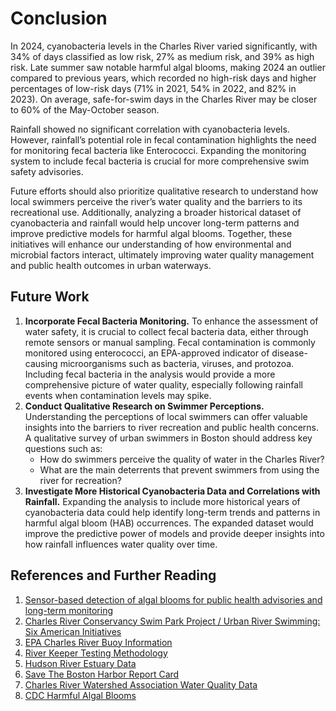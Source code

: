 # Conclusion
In 2024, cyanobacteria levels in the Charles River varied significantly, with 34% of days classified as low risk, 27% as medium risk, and 39% as high risk. Late summer saw notable harmful algal blooms, making 2024 an outlier compared to previous years, which recorded no high-risk days and higher percentages of low-risk days (71% in 2021, 54% in 2022, and 82% in 2023). On average, safe-for-swim days in the Charles River may be closer to 60% of the May-October season.

Rainfall showed no significant correlation with cyanobacteria levels. However, rainfall’s potential role in fecal contamination highlights the need for monitoring fecal bacteria like Enterococci. Expanding the monitoring system to include fecal bacteria is crucial for more comprehensive swim safety advisories.

Future efforts should also prioritize qualitative research to understand how local swimmers perceive the river’s water quality and the barriers to its recreational use. Additionally, analyzing a broader historical dataset of cyanobacteria and rainfall would help uncover long-term patterns and improve predictive models for harmful algal blooms. Together, these initiatives will enhance our understanding of how environmental and microbial factors interact, ultimately improving water quality management and public health outcomes in urban waterways.

## Future Work
1. **Incorporate Fecal Bacteria Monitoring.** To enhance the assessment of water safety, it is crucial to collect fecal bacteria data, either through remote sensors or manual sampling. Fecal contamination is commonly monitored using enterococci, an EPA-approved indicator of disease-causing microorganisms such as bacteria, viruses, and protozoa. Including fecal bacteria in the analysis would provide a more comprehensive picture of water quality, especially following rainfall events when contamination levels may spike.
2. **Conduct Qualitative Research on Swimmer Perceptions.** Understanding the perceptions of local swimmers can offer valuable insights into the barriers to river recreation and public health concerns. A qualitative survey of urban swimmers in Boston should address key questions such as:  
   - How do swimmers perceive the quality of water in the Charles River?  
   - What are the main deterrents that prevent swimmers from using the river for recreation? 
3. **Investigate More Historical Cyanobacteria Data and Correlations with Rainfall.** Expanding the analysis to include more historical years of cyanobacteria data could help identify long-term trends and patterns in harmful algal bloom (HAB) occurrences. The expanded dataset would improve the predictive power of models and provide deeper insights into how rainfall influences water quality over time.

## References and Further Reading
1. [Sensor-based detection of algal blooms for public health advisories and long-term monitoring](https://pmc.ncbi.nlm.nih.gov/articles/PMC9562998/)
2. [Charles River Conservancy Swim Park Project / Urban River Swimming: Six American Initiatives](https://www.thecharles.org/wp-content/uploads/2019/07/Tufts-Urban-River-Swimming-Report.pdf)
3. [EPA Charles River Buoy Information](https://www.epa.gov/charlesriver/basic-information-about-charles-river-buoy)
4. [River Keeper Testing Methodology](https://data.riverkeeper.org/water-quality/testing/what/)
5. [Hudson River Estuary Data](https://data.riverkeeper.org/water-quality/hudson-river/)
6. [Save The Boston Harbor Report Card](https://www.savetheharbor.org/reportcard)
7. [Charles River Watershed Association Water Quality Data](https://www.crwa.org/water-quality-data)
8. [CDC Harmful Algal Blooms](https://www.cdc.gov/harmful-algal-blooms/hcp/clinical-signs/symptoms-freshwater-harmful-algal-blooms.html)